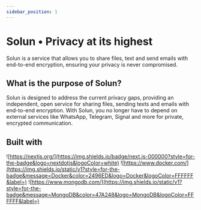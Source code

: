 ```yaml
---
sidebar_position: 1
---
```



<CenteredImage src="https://raw.githubusercontent.com/solun-pm/solun-concepts/main/logo/logo.svg" alt="Solun Logo" width="300" height="300" />


# Solun • Privacy at its highest

Solun is a service that allows you to share files, text and send emails with end-to-end encryption, ensuring your privacy is never compromised.

## What is the purpose of Solun?

Solun is designed to address the current privacy gaps, providing an independent, open service for sharing files, sending texts and emails with end-to-end encryption. With Solun, you no longer have to depend on external services like WhatsApp, Telegram, Signal and more for private, encrypted communication.

## Built with

![https://nextjs.org/](https://img.shields.io/badge/next.js-000000?style=for-the-badge&logo=nextdotjs&logoColor=white)
![https://www.docker.com/](https://img.shields.io/static/v1?style=for-the-badge&message=Docker&color=2496ED&logo=Docker&logoColor=FFFFFF&label=)
![https://www.mongodb.com/](https://img.shields.io/static/v1?style=for-the-badge&message=MongoDB&color=47A248&logo=MongoDB&logoColor=FFFFFF&label=)